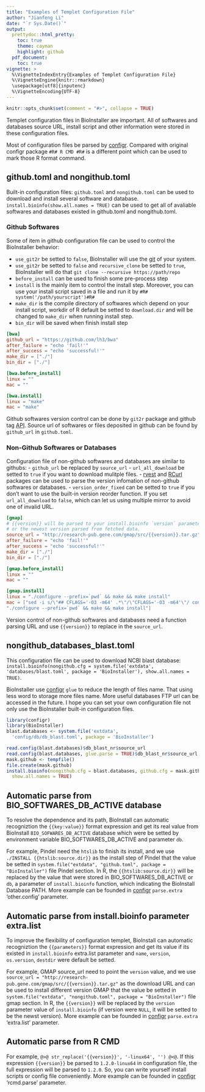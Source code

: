 ```yaml
---
title: "Examples of Templet Configuration File"
author: "Jianfeng Li"
date: "`r Sys.Date()`"
output:
  prettydoc::html_pretty:
    toc: true
    theme: cayman
    highlight: github
  pdf_document:
    toc: true
vignette: >
  %\VignetteIndexEntry{Examples of Templet Configuration File}
  %\VignetteEngine{knitr::rmarkdown}
  \usepackage[utf8]{inputenc}
  %\VignetteEncoding{UTF-8}
---
```


```r
knitr::opts_chunk$set(comment = "#>", collapse = TRUE)
```

Templet configuration files in BioInstaller are important. All of softwares and databases source URL, install script and other information were stored in these configuration files. 

Most of configuration files be parsed by [configr](https://github.com/Miachol/configr). Compared with original configr package `#R# R CMD #R#` is a different point which can be used to mark those R format command. 

## github.toml and nongithub.toml

Built-in configuration files: `github.toml` and `nongithub.toml` can be used to download and install several software and database. `install.bioinfo(show.all.names = TRUE)` can be used to get all of avaliable softwares and databases existed in github.toml and nongithub.toml.

### Github Softwares

Some of item in github configuration file can be used to control the BioInstaller behavior:

- `use_git2r` be setted to `false`, BioInstaller will use the [git](https://en.wikipedia.org/wiki/Git) of your system.
- `use_git2r` be setted to `false` and `recursive_clone` be setted to `true`, BioInstaller will do that `git clone --recursive https://path/repo`
- `before_install` can be used to finish some pre-process step
- `install` is the mainly item to control the install step. Moreover, you can use your install script saved in a file and run it by `#R# system('/path/yourscript')#R#`
- `make_dir` is the compile directory of softwares which depend on your install script, workdir of R default be setted to `download.dir` and will be changed to `make_dir` when running install step.
- `bin_dir` will be saved when finish install step

```toml
[bwa]
github_url = "https://github.com/lh3/bwa"
after_failure = "echo 'fail!'"
after_success = "echo 'successful!'"
make_dir = ["./"]
bin_dir = ["./"]

[bwa.before_install]
linux = ""
mac = ""

[bwa.install]
linux = "make"
mac = "make"
```

Github softwares version control can be done by `git2r` package and github tag [API](https://developer.github.com/v3). Source url of softwares or files deposited in github can be found by `github_url` in `github.toml`.

### Non-Github Softwares or Databases

Configuration file of non-github softwares and databases are similar to githubs:
- `github_url` be replaced by `source_url` 
- `url_all_download` be setted to `true` if you want to download mulitple files. 
- [rvest](https://cran.r-project.org/package=rvest) and [RCurl](https://cran.r-project.org/package=RCurl) packages can be used to parse the version infomation of non-github softwares or databases.
- `version_order_fixed` can be setted to `true` if you don't want to use the built-in version reorder function. If you set `url_all_download` to `false`, which can let us using multiple mirror to avoid one of invalid URL.

```toml
[gmap]
# {{version}} will be parsed to your install.bioinfo `version` parameter
# or the newest version parsed from fetched data.
source_url = "http://research-pub.gene.com/gmap/src/{{version}}.tar.gz"
after_failure = "echo 'fail!'"
after_success = "echo 'successful!'"
make_dir = ["./"]
bin_dir = ["./"]

[gmap.before_install]
linux = ""
mac = ""

[gmap.install]
linux = "./configure --prefix=`pwd` && make && make install"
mac = ["sed -i s/\"## CFLAGS='-O3 -m64' .*\"/\"CFLAGS='-O3 -m64'\"/ config.site",
"./configure --prefix=`pwd` && make && make install"]
```

Version control of non-github softwares and databases need a function parsing URL and use `{{version}}` to replace in the `source_url`.

## nongithub_databases_blast.toml

This configuration file can be used to download NCBI blast database: `install.bioinfo(nongithub.cfg = system.file('extdata', 'databases/blast.toml', package = 'BioInstaller'), show.all.names = TRUE)`.

BioInstaller use [configr](https://github.com/Miachol/configr) `glue` to reduce the length of files name. That using less word to storage more files name. More useful databases FTP url can be accessed in the future. I hope you can set your own configuration file not only use the BioInstaller built-in configuration files.

```r
library(configr)
library(BioInstaller)
blast.databases <- system.file('extdata', 
  'config/db/db_blast.toml', package = 'BioInstaller')

read.config(blast.databases)$db_blast_nr$source_url
read.config(blast.databases, glue.parse = TRUE)$db_blast_nr$source_url
mask.github <- tempfile()
file.create(mask.github)
install.bioinfo(nongithub.cfg = blast.databases, github.cfg = mask.github,
  show.all.names = TRUE)
```

## Automatic parse from BIO_SOFTWARES_DB_ACTIVE database
To resolve the dependence and its path, BioInstall can automatic recogniztion the `{{key:value}}` format expression and get its real value from BioInstall `BIO_SOFWARES_DB_ACTIVE` database which were be setted by environment variable BIO_SOFTWARES_DB_ACTIVE and parameter `db`.

For example, Pindel need the `htslib` to finish its install, and we use `./INSTALL {{htslib:source.dir}}` as the install step of Pindel that the value be setted in `system.file("extdata", "github.toml", package = "BioInstaller")` file Pindel section. In R, the `{{htslib:source.dir}}` will be replaced by the value that were stored in BIO_SOFTWARES_DB_ACTIVE or `db`, a parameter of `install.bioinfo` function, which indicating the BioInstall Database PATH. More example can be founded in [configr](https://github.com/Miachol/configr) `parse.extra` 'other.config' parameter.

## Automatic parse from install.bioinfo parameter extra.list
To improve the flexibility of configuration templet, BioInstall can automatic recogniztion the `{{parameters}}` format expression and get its value if its existed in `install.bioinfo` extra.list parameter and `name`, `version`, `os.version`, `destdir` were default be setted.

For example, GMAP source_url need to point the `version` value, and we use `source_url = "http://research-pub.gene.com/gmap/src/{{version}}.tar.gz"` as the download URL and can be used to install different version GMAP that the value be setted in `system.file("extdata", "nongithub.toml", package = "BioInstaller")` file gmap section. In R, the `{{version}}` will be replaced by the `version` parameter value of `install.bioinfo` (if version were `NULL`, it will be setted to be the newst version). More example can be founded in [configr](https://github.com/Miachol/configr) `parse.extra` 'extra.list' parameter.

## Automatic parse from R CMD
For example, `@>@ str_replace('{{version}}', '-linux64', '') @<@`. If this expression `{{version}}` be parsed to `1.2.0-linux64` in configuration file, the full expression will be parsed to `1.2.0`. So, you can write yourself install scripts or config file conveniently. More example can be founded in [configr](https://github.com/Miachol/configr) 'rcmd.parse' parameter.
